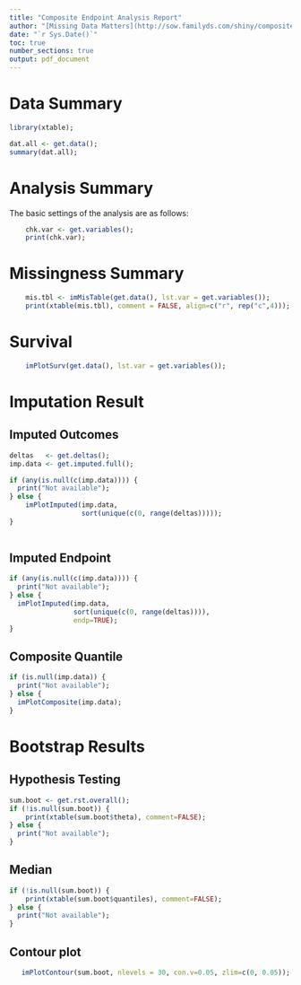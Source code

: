 ---
title: "Composite Endpoint Analysis Report"
author: "[Missing Data Matters](http://sow.familyds.com/shiny/composite/)"
date: "`r Sys.Date()`"
toc: true
number_sections: true
output: pdf_document
---

\newpage

# Data Summary

```{r, echo=FALSE, eval=TRUE}
library(xtable);

dat.all <- get.data();
summary(dat.all);
```

# Analysis Summary

The basic settings of the analysis are as follows:

```{r,echo=FALSE, eval=TRUE}
    chk.var <- get.variables();
    print(chk.var);
```


# Missingness Summary

```{r,echo=FALSE, eval=TRUE, results='asis'}
    mis.tbl <- imMisTable(get.data(), lst.var = get.variables());
    print(xtable(mis.tbl), comment = FALSE, align=c("r", rep("c",4)));
```


# Survival

```{r,echo=FALSE, eval=TRUE}
    imPlotSurv(get.data(), lst.var = get.variables());
```

\newpage

# Imputation Result

## Imputed Outcomes

```{r,echo=FALSE, eval=TRUE}
deltas   <- get.deltas();
imp.data <- get.imputed.full();

if (any(is.null(c(imp.data)))) {
  print("Not available");
} else {
    imPlotImputed(imp.data,
                  sort(unique(c(0, range(deltas)))));
}
	 
```

## Imputed Endpoint

```{r,echo=FALSE, eval=TRUE}
if (any(is.null(c(imp.data)))) {
  print("Not available");
} else {
  imPlotImputed(imp.data,
                sort(unique(c(0, range(deltas)))),
                endp=TRUE);
}

```

## Composite Quantile

```{r,echo=FALSE, eval=TRUE}
if (is.null(imp.data)) {
  print("Not available");
} else {
  imPlotComposite(imp.data);
}
```

\newpage

# Bootstrap Results

## Hypothesis Testing

```{r,echo=FALSE, eval=TRUE, results='asis'}

sum.boot <- get.rst.overall();
if (!is.null(sum.boot)) {
    print(xtable(sum.boot$theta), comment=FALSE);
} else {
  print("Not available");
}

```

## Median
```{r,echo=FALSE, eval=TRUE, results='asis'}
if (!is.null(sum.boot)) {
    print(xtable(sum.boot$quantiles), comment=FALSE);
} else {
  print("Not available");
}
```


## Contour plot
```{r,echo=FALSE, eval=TRUE}
   imPlotContour(sum.boot, nlevels = 30, con.v=0.05, zlim=c(0, 0.05));
```
